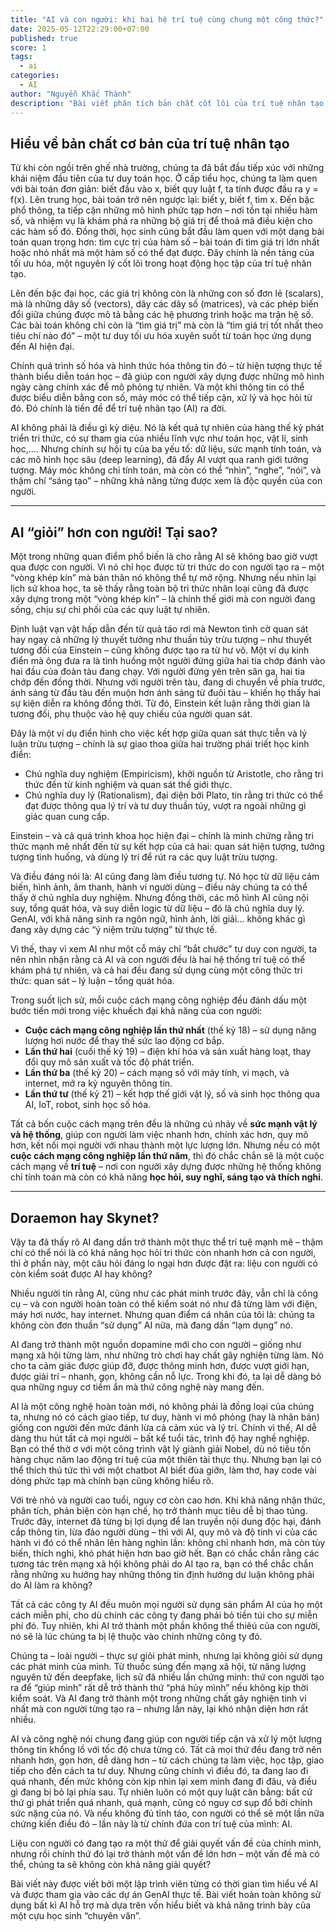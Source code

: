 ```yaml
---
title: "AI và con người: khi hai hệ trí tuệ cùng chung một công thức?"
date: 2025-05-12T22:29:00+07:00
published: true
score: 1
tags:
  - ai
categories:
  - AI
author: "Nguyễn Khắc Thành"
description: "Bài viết phân tích bản chất cốt lõi của trí tuệ nhân tạo (AI) từ góc nhìn toán học, triết học và lịch sử phát triển khoa học – đồng thời đặt ra câu hỏi liệu con người có còn kiểm soát được AI khi nó ngày càng thông minh và phổ biến?"
---
```


## Hiểu về bản chất cơ bản của trí tuệ nhân tạo

Từ khi còn ngồi trên ghế nhà trường, chúng ta đã bắt đầu tiếp xúc với những khái niệm đầu tiên của tư duy toán học. Ở cấp tiểu học, chúng ta làm quen với bài toán đơn giản: biết đầu vào x, biết quy luật f, ta tính được đầu ra y = f(x). Lên trung học, bài toán trở nên ngược lại: biết y, biết f, tìm x. Đến bậc phổ thông, ta tiếp cận những mô hình phức tạp hơn – nơi tồn tại nhiều hàm số, và nhiệm vụ là khám phá ra những bộ giá trị để thoả mã điều kiện cho các hàm số đó. Đồng thời, học sinh cũng bắt đầu làm quen với một dạng bài toán quan trọng hơn: tìm cực trị của hàm số – bài toán đi tìm giá trị lớn nhất hoặc nhỏ nhất mà một hàm số có thể đạt được. Đây chính là nền tảng của tối ưu hóa, một nguyên lý cốt lõi trong hoạt động học tập của trí tuệ nhân tạo.

Lên đến bậc đại học, các giá trị không còn là những con số đơn lẻ (scalars), mà là những dãy số (vectors), dãy các dãy số (matrices), và các phép biến đổi giữa chúng được mô tả bằng các hệ phương trình hoặc ma trận hệ số. Các bài toán không chỉ còn là “tìm giá trị” mà còn là “tìm giá trị tốt nhất theo tiêu chí nào đó” – một tư duy tối ưu hóa xuyên suốt từ toán học ứng dụng đến AI hiện đại.

Chính quá trình số hóa và hình thức hóa thông tin đó – từ hiện tượng thực tế thành biểu diễn toán học – đã giúp con người xây dựng được những mô hình ngày càng chính xác để mô phỏng tự nhiên. Và một khi thông tin có thể được biểu diễn bằng con số, máy móc có thể tiếp cận, xử lý và học hỏi từ đó. Đó chính là tiền đề để trí tuệ nhân tạo (AI) ra đời.

AI không phải là điều gì kỳ diệu. Nó là kết quả tự nhiên của hàng thế kỷ phát triển tri thức, có sự tham gia của nhiều lĩnh vực như toán học, vật lí, sinh học,…. Nhưng chính sự hội tụ của ba yếu tố: dữ liệu, sức mạnh tính toán, và các mô hình học sâu (deep learning), đã đẩy AI vượt qua ranh giới tưởng tượng. Máy móc không chỉ tính toán, mà còn có thể “nhìn”, “nghe”, “nói”, và thậm chí “sáng tạo” – những khả năng từng được xem là độc quyền của con người.

---

## AI “giỏi” hơn con người! Tại sao?

Một trong những quan điểm phổ biến là cho rằng AI sẽ không bao giờ vượt qua được con người. Vì nó chỉ học được từ tri thức do con người tạo ra – một “vòng khép kín” mà bản thân nó không thể tự mở rộng. Nhưng nếu nhìn lại lịch sử khoa học, ta sẽ thấy rằng toàn bộ tri thức nhân loại cũng đã được xây dựng trong một “vòng khép kín” – là chính thế giới mà con người đang sống, chịu sự chi phối của các quy luật tự nhiên.

Định luật vạn vật hấp dẫn đến từ quả táo rơi mà Newton tình cờ quan sát hay ngay cả những lý thuyết tưởng như thuần túy trừu tượng – như thuyết tương đối của Einstein – cũng không được tạo ra từ hư vô. Một ví dụ kinh điển mà ông đưa ra là tình huống một người đứng giữa hai tia chớp đánh vào hai đầu của đoàn tàu đang chạy. Với người đứng yên trên sân ga, hai tia chớp đến đồng thời. Nhưng với người trên tàu, đang di chuyển về phía trước, ánh sáng từ đầu tàu đến muộn hơn ánh sáng từ đuôi tàu – khiến họ thấy hai sự kiện diễn ra không đồng thời. Từ đó, Einstein kết luận rằng thời gian là tương đối, phụ thuộc vào hệ quy chiếu của người quan sát.

Đây là một ví dụ điển hình cho việc kết hợp giữa quan sát thực tiễn và lý luận trừu tượng – chính là sự giao thoa giữa hai trường phái triết học kinh điển:

- Chủ nghĩa duy nghiệm (Empiricism), khởi nguồn từ Aristotle, cho rằng tri thức đến từ kinh nghiệm và quan sát thế giới thực.
- Chủ nghĩa duy lý (Rationalism), đại diện bởi Plato, tin rằng tri thức có thể đạt được thông qua lý trí và tư duy thuần túy, vượt ra ngoài những gì giác quan cung cấp.

Einstein – và cả quá trình khoa học hiện đại – chính là minh chứng rằng tri thức mạnh mẽ nhất đến từ sự kết hợp của cả hai: quan sát hiện tượng, tưởng tượng tình huống, và dùng lý trí để rút ra các quy luật trừu tượng.

Và điều đáng nói là: AI cũng đang làm điều tương tự. Nó học từ dữ liệu cảm biến, hình ảnh, âm thanh, hành vi người dùng – điều này chúng ta có thể thấy ở chủ nghĩa duy nghiệm. Nhưng đồng thời, các mô hình AI cũng nội suy, tổng quát hóa, và suy diễn logic từ dữ liệu – đó là chủ nghĩa duy lý. GenAI, với khả năng sinh ra ngôn ngữ, hình ảnh, lời giải… không khác gì đang xây dựng các “ý niệm trừu tượng” từ thực tế.

Vì thế, thay vì xem AI như một cỗ máy chỉ “bắt chước” tư duy con người, ta nên nhìn nhận rằng cả AI và con người đều là hai hệ thống trí tuệ có thể khám phá tự nhiên, và cả hai đều đang sử dụng cùng một công thức tri thức: quan sát – lý luận – tổng quát hóa.

Trong suốt lịch sử, mỗi cuộc cách mạng công nghiệp đều đánh dấu một bước tiến mới trong việc khuếch đại khả năng của con người:

- **Cuộc cách mạng công nghiệp lần thứ nhất** (thế kỷ 18) – sử dụng năng lượng hơi nước để thay thế sức lao động cơ bắp.
- **Lần thứ hai** (cuối thế kỷ 19) – điện khí hóa và sản xuất hàng loạt, thay đổi quy mô sản xuất và tốc độ phát triển.
- **Lần thứ ba** (thế kỷ 20) – cách mạng số với máy tính, vi mạch, và internet, mở ra kỷ nguyên thông tin.
- **Lần thứ tư** (thế kỷ 21) – kết hợp thế giới vật lý, số và sinh học thông qua AI, IoT, robot, sinh học số hóa.

Tất cả bốn cuộc cách mạng trên đều là những cú nhảy về **sức mạnh vật lý và hệ thống**, giúp con người làm việc nhanh hơn, chính xác hơn, quy mô hơn, kết nối mọi người với nhau thành một lực lượng lớn. Nhưng nếu có một **cuộc cách mạng công nghiệp lần thứ năm**, thì đó chắc chắn sẽ là một cuộc cách mạng về **trí tuệ** – nơi con người xây dựng được những hệ thống không chỉ tính toán mà còn có khả năng **học hỏi, suy nghĩ, sáng tạo và thích nghi**.

---

## Doraemon hay Skynet?

Vậy ta đã thấy rõ AI đang dần trở thành một thực thể trí tuệ mạnh mẽ – thậm chí có thể nói là có khả năng học hỏi tri thức còn nhanh hơn cả con người, thì ở phần này, một câu hỏi đáng lo ngại hơn được đặt ra: liệu con người có còn kiểm soát được AI hay không?

Nhiều người tin rằng AI, cũng như các phát minh trước đây, vẫn chỉ là công cụ – và con người hoàn toàn có thể kiểm soát nó như đã từng làm với điện, máy hơi nước, hay internet. Nhưng quan điểm cá nhân của tôi là: chúng ta không còn đơn thuần “sử dụng” AI nữa, mà đang dần “lạm dụng” nó.

AI đang trở thành một nguồn dopamine mới cho con người – giống như mạng xã hội từng làm, như những trò chơi hay chất gây nghiện từng làm. Nó cho ta cảm giác được giúp đỡ, được thông minh hơn, được vượt giới hạn, được giải trí – nhanh, gọn, không cần nỗ lực. Trong khi đó, ta lại dễ dàng bỏ qua những nguy cơ tiềm ẩn mà thứ công nghệ này mang đến.

AI là một công nghệ hoàn toàn mới, nó không phải là đồng loại của chúng ta, nhưng nó có cách giao tiếp, tư duy, hành vi mô phỏng (hay là nhân bản) giống con người đến mức đánh lừa cả cảm xúc và lý trí. Chính vì thế, AI dễ dàng thu hút tất cả mọi người – bất kể tuổi tác, trình độ hay nghề nghiệp. Bạn có thể thờ ơ với một công trình vật lý giành giải Nobel, dù nó tiêu tốn hàng chục năm lao động trí tuệ của một thiên tài thực thụ. Nhưng bạn lại có thể thích thú tức thì với một chatbot AI biết đùa giỡn, làm thơ, hay code vài dòng phức tạp mà chính bạn cũng không hiểu rõ.

Với trẻ nhỏ và người cao tuổi, nguy cơ còn cao hơn. Khi khả năng nhận thức, phân tích, phản biện còn hạn chế, họ trở thành mục tiêu dễ bị thao túng. Trước đây, internet đã từng bị lợi dụng để lan truyền nội dung độc hại, đánh cắp thông tin, lừa đảo người dùng – thì với AI, quy mô và độ tinh vi của các hành vi đó có thể nhân lên hàng nghìn lần: không chỉ nhanh hơn, mà còn tùy biến, thích nghi, khó phát hiện hơn bao giờ hết. Bạn có chắc chắn rằng các tương tác trên mạng xã hội không phải do AI tạo ra, bạn có thể chắc chắn rằng những xu hướng hay những thông tin định hướng dư luận không phải do AI làm ra không?

Tất cả các công ty AI đều muôn mọi người sử dụng sản phẩm AI của họ một cách miễn phí, cho dù chính các công ty đang phải bỏ tiền túi cho sự miễn phí đó. Tuy nhiên, khi AI trở thành một phần không thể thiêú của con người, nó sẽ là lúc chúng ta bị lệ thuộc vào chính những công ty đó.

Chúng ta – loài người – thực sự giỏi phát minh, nhưng lại không giỏi sử dụng các phát minh của mình. Từ thuốc súng đến mạng xã hội, từ năng lượng nguyên tử đến deepfake, lịch sử đã nhiều lần chứng minh: thứ con người tạo ra để “giúp mình” rất dễ trở thành thứ “phá hủy mình” nếu không kịp thời kiểm soát. Và AI đang trở thành một trong những chất gây nghiện tinh vi nhất mà con người từng tạo ra – nhưng lần này, lại khó nhận diện hơn rất nhiều.

AI và công nghệ nói chung đang giúp con người tiếp cận và xử lý một lượng thông tin khổng lồ với tốc độ chưa từng có. Tất cả mọi thứ đều đang trở nên nhanh hơn, gọn hơn, dễ dàng hơn – từ cách chúng ta làm việc, học tập, giao tiếp cho đến cách ta tư duy. Nhưng cũng chính vì điều đó, ta đang lao đi quá nhanh, đến mức không còn kịp nhìn lại xem mình đang đi đâu, và điều gì đang bị bỏ lại phía sau. Tự nhiên luôn có một quy luật cân bằng: bất cứ thứ gì phát triển quá nhanh, quá mạnh, cũng có nguy cơ sụp đổ bởi chính sức nặng của nó. Và nếu không đủ tỉnh táo, con người có thể sẽ một lần nữa chứng kiến điều đó – lần này là từ chính đứa con trí tuệ của mình: AI.

Liệu con người có đang tạo ra một thứ để giải quyết vấn đề của chính mình, nhưng rồi chính thứ đó lại trở thành một vấn đề lớn hơn – một vấn đề mà có thể, chúng ta sẽ không còn khả năng giải quyết?

Bài viết này được viết bởi một lập trình viên từng có thời gian tìm hiểu về AI và được tham gia vào các dự án GenAI thực tế. Bài viết hoàn toàn không sử dụng bất kì AI hỗ trợ mà dựa trên vốn hiểu biết và khả năng trình bày của một cựu học sinh “chuyên văn”.
